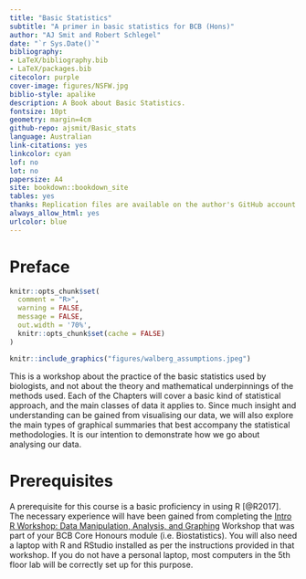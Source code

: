 ```yaml
---
title: "Basic Statistics"
subtitle: "A primer in basic statistics for BCB (Hons)"
author: "AJ Smit and Robert Schlegel"
date: "`r Sys.Date()`"
bibliography:
- LaTeX/bibliography.bib
- LaTeX/packages.bib
citecolor: purple
cover-image: figures/NSFW.jpg
biblio-style: apalike
description: A Book about Basic Statistics.
fontsize: 10pt
geometry: margin=4cm
github-repo: ajsmit/Basic_stats
language: Australian
link-citations: yes
linkcolor: cyan
lof: no
lot: no
papersize: A4
site: bookdown::bookdown_site
tables: yes
thanks: Replication files are available on the author's GitHub account
always_allow_html: yes
urlcolor: blue
---
```


# Preface {.unnumbered}

```r
knitr::opts_chunk$set(
  comment = "R>", 
  warning = FALSE, 
  message = FALSE,
  out.width = '70%',
  knitr::opts_chunk$set(cache = FALSE)
)
```

```r
knitr::include_graphics("figures/walberg_assumptions.jpeg")
```

This is a workshop about the practice of the basic statistics used by biologists, and not about the theory and mathematical underpinnings of the methods used. Each of the Chapters will cover a basic kind of statistical approach, and the main classes of data it applies to. Since much insight and understanding can be gained from visualising our data, we will also explore the main types of graphical summaries that best accompany the statistical methodologies. It is our intention to demonstrate how we go about analysing our data.

# Prerequisites {.unnumbered}

A prerequisite for this course is a basic proficiency in using R [@R2017]. The necessary experience will have been gained from completing the [Intro R Workshop: Data Manipulation, Analysis, and Graphing](https://robwschlegel.github.io/Intro_R_Workshop/) Workshop that was part of your BCB Core Honours module (i.e. Biostatistics). You will also need a laptop with R and RStudio installed as per the instructions provided in that workshop. If you do not have a personal laptop, most computers in the 5th floor lab will be correctly set up for this purpose.
